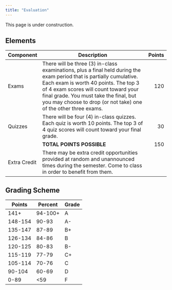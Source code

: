 ```yaml
---
title: "Evaluation"
---
```


<!-- How to make Canvas do what I like it to do: -->

<!-- (From Megan Bradson's efforts. Thank you, Megan!) -->

<!-- Point-based grading scheme: https://tuftsedtech.screenstepslive.com/s/18992/m/73355/l/1027932-how-do-i-display-total-points-in-the-total-grade-column -->
<!-- Dropping lowest grades: https://community.canvaslms.com/t5/Instructor-Guide/How-do-I-create-rules-for-an-assignment-group/ta-p/848 -->

::: {.callout-warning}
This page is under construction.
:::

## Elements {- #eval-components}

| Component | Description                                  | Points |
|-----------|----------------------------------------------|--------:|
| Exams     | There will be three (3) in-class examinations, plus a final held during the exam period that is partially cumulative. Each exam is worth 40 points. The top 3 of 4 exam scores will count toward your final grade. You must take the final, but you may choose to drop (or not take) one of the other three exams. | 120 |
| Quizzes | There will be four (4) in-class quizzes. Each quiz is worth 10 points. The top 3 of 4 quiz scores will count toward your final grade. | 30 |
| | **TOTAL POINTS POSSIBLE** | 150 |
| Extra Credit | There may be extra credit opportunities provided at random and unannounced times during the semester. Come to class in order to benefit from them.| |

## Grading Scheme {- #grading-scheme}

| Points  | Percent | Grade |
|---------|---------|-------|
| 141+ | 94-100+   | A     |
| 148-154 | 90-93   | A-    |
| 135-147 | 87-89   | B+    |
| 126-134 | 84-86   | B     |
| 120-125 | 80-83   | B-    |
| 115-119 | 77-79   | C+    |
| 105-114 | 70-76   | C     |
| 90-104  | 60-69   | D     |
| 0-89    | <59     | F     |

